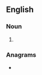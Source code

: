 ==English==

===Noun===
{{head|en|noun form}}

# {{plural of|en|unionist}}

===Anagrams===
* {{anagrams|en|a=iinnosstu|inustions}}